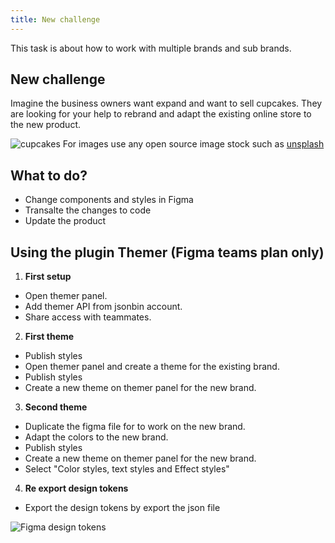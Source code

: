 ```yaml
---
title: New challenge
---
```


This task is about how to work with multiple brands and sub brands.

## New challenge

Imagine the business owners want expand and want to sell cupcakes. They are looking for your help to rebrand and adapt the existing online store to the new product.

![cupcakes](https://images.unsplash.com/photo-1486427944299-d1955d23e34d?ixid=MXwxMjA3fDB8MHxwaG90by1wYWdlfHx8fGVufDB8fHw%3D&ixlib=rb-1.2.1&auto=format&fit=crop&w=2700&q=80)
For images use any open source image stock such as [unsplash](https://unsplash.com/)

## What to do?

- Change components and styles in Figma
- Transalte the changes to code
- Update the product

## Using the plugin Themer (Figma teams plan only)

1. **First setup**

- Open themer panel.
- Add themer API from jsonbin account.
- Share access with teammates.

2. **First theme**

- Publish styles
- Open themer panel and create a theme for the existing brand.
- Publish styles
- Create a new theme on themer panel for the new brand.

3. **Second theme**

- Duplicate the figma file for to work on the new brand.
- Adapt the colors to the new brand.
- Publish styles
- Create a new theme on themer panel for the new brand.
- Select "Color styles, text styles and Effect styles"

4. **Re export design tokens**

- Export the design tokens by export the json file

![Figma design tokens](https://res.cloudinary.com/goright-io/image/upload/f_auto,q_auto/v1619277298/handout/figma-export-design-tokens_w3hqem.png)